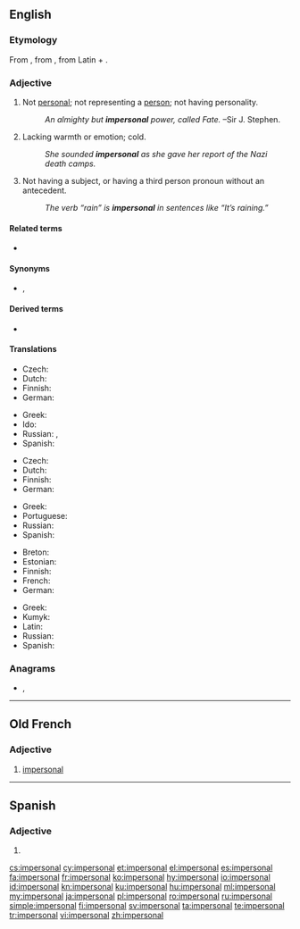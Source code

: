 ==English==

===Etymology===
From {{etyl|fr|en}} {{m|fr|impersonnel}}, from {{etyl|la|en}} {{m|la|impersōnālis}}, from Latin {{m|la|im-||not}} + {{m|la|persōnālis||personal}}.

===Adjective===
{{en-adj}}

# Not [[personal]]; not representing a [[person]]; not having personality.
#: ''An almighty but '''impersonal''' power, called Fate.'' &ndash;Sir J. Stephen.
# Lacking warmth or emotion; cold.
#: ''She sounded '''impersonal''' as she gave her report of the Nazi death camps.''
# {{label|en|grammar|of a verb or other word}} Not having a subject, or having a third person pronoun without an antecedent.
#: ''The verb “rain” is '''impersonal''' in sentences like “It’s raining.”''

====Related terms====
* {{l|en|personal}}

====Synonyms====
* {{sense|grammar}} {{l|en|monopersonal}}, {{l|en|unipersonal}}

====Derived terms====
* {{l|en|impersonal verb}}

====Translations====
{{trans-top|not representing a person}}
* Czech: {{t|cs|neosobní|m}}
* Dutch: {{t+|nl|onpersoonlijk}}
* Finnish: {{t|fi|persoonaton}}
* German: {{t+|de|unpersönlich}}
{{trans-mid}}
* Greek: {{t+|el|απρόσωπος|sc=Grek}}
* Ido: {{t+|io|nepersonala}}
* Russian: {{t+|ru|безли́чный}}, {{t+|ru|обезли́ченный}}
* Spanish: {{t+|es|impersonal}}
{{trans-bottom}}

{{trans-top|lacking warmth or emotion}}
* Czech: {{t|cs|neosobní|m}}
* Dutch: {{t+|nl|onpersoonlijk}}
* Finnish: {{t|fi|persoonaton}}
* German: {{t+|de|unpersönlich}}
{{trans-mid}}
* Greek: {{t+|el|απρόσωπος|sc=Grek}}
* Portuguese: {{t+|pt|impessoal}}
* Russian: {{t+|ru|отчуждённый}}
* Spanish: {{t+|es|impersonal}}
{{trans-bottom}}

{{trans-top|grammar}}
* Breton: {{t+|br|dic'hour}}
* Estonian: {{t|et|umbisikuline}}
* Finnish: {{t|fi|persoonaton}}
* French: {{t+|fr|impersonnel}}
* German: {{t+|de|unpersönlich}}
{{trans-mid}}
* Greek: {{t+|el|απρόσωπος|sc=Grek}}
* Kumyk: {{t|kum|бетсиз|tr=betsiz}}
* Latin: {{t|la|impersonalis|m}}
* Russian: {{t+|ru|безли́чный}}
* Spanish: {{t+|es|impersonal}}
{{trans-bottom}}

===Anagrams===
* {{l|en|mailperson}}, {{l|en|prolamines}}

----

==Old French==

===Adjective===
{{head|fro|adjective|g=m|feminine|impersonale|or|impersonal}}

# {{label|fro|grammar}} [[impersonal#English|impersonal]]

----

==Spanish==

===Adjective===
{{es-adj|pl=impersonales}}

# {{l|en|impersonal}}

[[cs:impersonal]]
[[cy:impersonal]]
[[et:impersonal]]
[[el:impersonal]]
[[es:impersonal]]
[[fa:impersonal]]
[[fr:impersonal]]
[[ko:impersonal]]
[[hy:impersonal]]
[[io:impersonal]]
[[id:impersonal]]
[[kn:impersonal]]
[[ku:impersonal]]
[[hu:impersonal]]
[[ml:impersonal]]
[[my:impersonal]]
[[ja:impersonal]]
[[pl:impersonal]]
[[ro:impersonal]]
[[ru:impersonal]]
[[simple:impersonal]]
[[fi:impersonal]]
[[sv:impersonal]]
[[ta:impersonal]]
[[te:impersonal]]
[[tr:impersonal]]
[[vi:impersonal]]
[[zh:impersonal]]